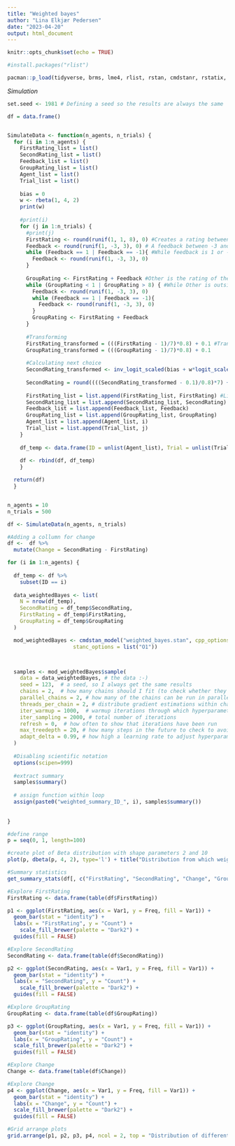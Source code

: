```yaml
---
title: "Weighted bayes"
author: "Lina Elkjær Pedersen"
date: "2023-04-20"
output: html_document
---
```


```r
knitr::opts_chunk$set(echo = TRUE)
```


```r
#install.packages("rlist")

pacman::p_load(tidyverse, brms, lme4, rlist, rstan, cmdstanr, rstatix, gridExtra)

```

*Simulation*

```r
set.seed <- 1981 # Defining a seed so the results are always the same

df = data.frame()


SimulateData <- function(n_agents, n_trials) {
  for (i in 1:n_agents) {
    FirstRating_list = list()
    SecondRating_list = list()
    Feedback_list = list()
    GroupRating_list = list()
    Agent_list = list()
    Trial_list = list()
    
    bias = 0
    w <- rbeta(1, 4, 2)
    print(w)
    
    #print(i)
    for (j in 1:n_trials) {
      #print(j)
      FirstRating <- round(runif(1, 1, 8), 0) #Creates a rating between 1 and 8
      Feedback <- round(runif(1, -3, 3), 0) # A feedback between -3 and 3
      while (Feedback == 1 | Feedback == -1){ #While feedback is 1 or -1, redo it
        Feedback <- round(runif(1, -3, 3), 0)
      } 
      
      GroupRating <- FirstRating + Feedback #Other is the rating of the self + the feedback
      while (GroupRating < 1 | GroupRating > 8) { #While Other is outside of range of 1 and 8, redo Feedback and recalculate Other
        Feedback <- round(runif(1, -3, 3), 0)
        while (Feedback == 1 | Feedback == -1){
          Feedback <- round(runif(1, -3, 3), 0)
        } 
        GroupRating <- FirstRating + Feedback
      }
      
      #Transforming 
      FirstRating_transformed = (((FirstRating - 1)/7)*0.8) + 0.1 #Transforming to space between 0.1 and 0.9
      GroupRating_transformed = (((GroupRating - 1)/7)*0.8) + 0.1
      
      #Calculating next choice
      SecondRating_transformed <- inv_logit_scaled(bias + w*logit_scaled(FirstRating_transformed) + (1-w)*logit_scaled(GroupRating_transformed)) #Simple bayes. Same weight so still a simple Bayes, but we want to take an average between the two sources of evidence. Otherwise we will put too much weight on the evidence. NB bias is not transformed because we defined it on this scale already.
      
      SecondRating = round((((SecondRating_transformed - 0.1)/0.8)*7) + 1) #Transforming SecondRating back
      
      FirstRating_list = list.append(FirstRating_list, FirstRating) #Lists for df
      SecondRating_list = list.append(SecondRating_list, SecondRating)
      Feedback_list = list.append(Feedback_list, Feedback)
      GroupRating_list = list.append(GroupRating_list, GroupRating)
      Agent_list = list.append(Agent_list, i)
      Trial_list = list.append(Trial_list, j)
    }
    
    df_temp <- data.frame(ID = unlist(Agent_list), Trial = unlist(Trial_list), FirstRating = unlist(FirstRating_list), Feedback = unlist(Feedback_list), SecondRating = unlist(SecondRating_list), GroupRating = unlist(GroupRating_list)) #Creating df by unpacking lists
    
    df <- rbind(df, df_temp)
    }

  return(df)
  }


n_agents = 10
n_trials = 500

df <- SimulateData(n_agents, n_trials) 

```


```r
#Adding a collumn for change 
df <-  df %>% 
  mutate(Change = SecondRating - FirstRating)

for (i in 1:n_agents) { 
  
  df_temp <- df %>% 
    subset(ID == i)
  
  data_weightedBayes <- list(
    N = nrow(df_temp),
    SecondRating = df_temp$SecondRating,
    FirstRating = df_temp$FirstRating,
    GroupRating = df_temp$GroupRating
  )

  mod_weightedBayes <- cmdstan_model("weighted_bayes.stan", cpp_options = list(stan_threads = TRUE),
                     stanc_options = list("O1"))



  samples <- mod_weightedBayes$sample(
    data = data_weightedBayes, # the data :-)
    seed = 123,  # a seed, so I always get the same results
    chains = 2,  # how many chains should I fit (to check whether they give the same results)
    parallel_chains = 2, # how many of the chains can be run in parallel?
    threads_per_chain = 2, # distribute gradient estimations within chain across multiple cores
    iter_warmup = 1000,  # warmup iterations through which hyperparameters (steps and step length) are adjusted
    iter_sampling = 2000, # total number of iterations
    refresh = 0,  # how often to show that iterations have been run
    max_treedepth = 20, # how many steps in the future to check to avoid u-turns
    adapt_delta = 0.99, # how high a learning rate to adjust hyperparameters during warmup
  )
  
  #Disabling scientific notation
  options(scipen=999)
    
  #extract summary 
  samples$summary()
  
  # assign function within loop
  assign(paste0("weighted_summary_ID_", i), samples$summary())
  
    
}
```



```r

#define range
p = seq(0, 1, length=100)

#create plot of Beta distribution with shape parameters 2 and 10
plot(p, dbeta(p, 4, 2), type='l') + title("Distribution from which weights are sampled")
```



```r
#Summary statistics
get_summary_stats(df[, c("FirstRating", "SecondRating", "Change", "GroupRating")]) 

#Explore FirstRating
FirstRating <- data.frame(table(df$FirstRating))

p1 <- ggplot(FirstRating, aes(x = Var1, y = Freq, fill = Var1)) +
  geom_bar(stat = "identity") + 
  labs(x = "FirstRating", y = "Count") +
    scale_fill_brewer(palette = "Dark2") +
  guides(fill = FALSE)

#Explore SecondRating
SecondRating <- data.frame(table(df$SecondRating))

p2 <- ggplot(SecondRating, aes(x = Var1, y = Freq, fill = Var1)) +
  geom_bar(stat = "identity") + 
  labs(x = "SecondRating", y = "Count") +
    scale_fill_brewer(palette = "Dark2") +
  guides(fill = FALSE)

#Explore GroupRating
GroupRating <- data.frame(table(df$GroupRating))

p3 <- ggplot(GroupRating, aes(x = Var1, y = Freq, fill = Var1)) +
  geom_bar(stat = "identity") +
  labs(x = "GroupRating", y = "Count") +
  scale_fill_brewer(palette = "Dark2") +
  guides(fill = FALSE)

#Explore Change
Change <- data.frame(table(df$Change))

#Explore Change
p4 <- ggplot(Change, aes(x = Var1, y = Freq, fill = Var1)) +
  geom_bar(stat = "identity") + 
  labs(x = "Change", y = "Count") +
  scale_fill_brewer(palette = "Dark2") +
  guides(fill = FALSE)

#Grid arrange plots
grid.arrange(p1, p2, p3, p4, ncol = 2, top = "Distribution of different variables, weighted Bayes simulated data")

```

